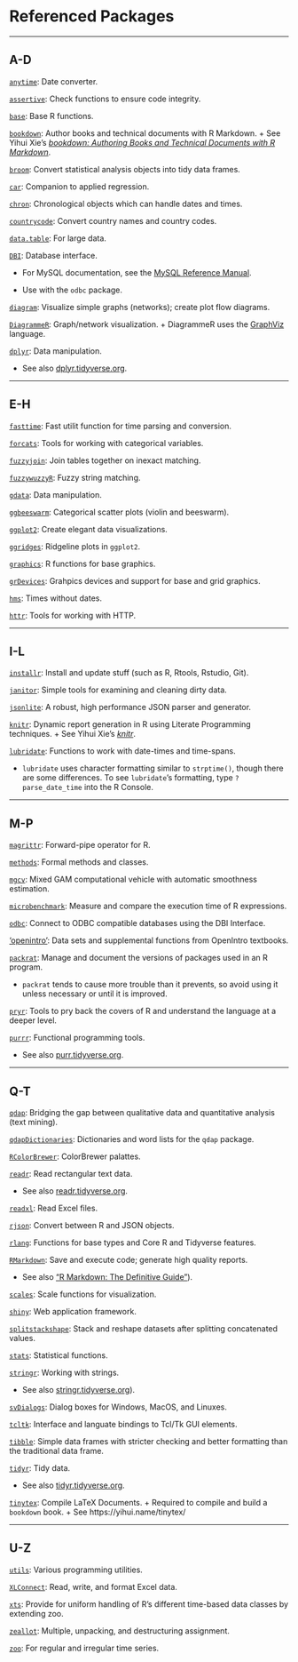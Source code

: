 # Referenced Packages
***
## A-D

[`anytime`](https://CRAN.R-project.org/package=anytime): Date converter.

[`assertive`](https://CRAN.R-project.org/package=assertive): Check functions to ensure code integrity.

[`base`](https://www.rdocumentation.org/packages/base/versions/3.5.1): Base R functions.

[`bookdown`](https://CRAN.R-project.org/package=bookdown): Author books and technical documents with R Markdown.
    + See Yihui Xie's [*bookdown: Authoring Books and Technical Documents with R Markdown*](https://bookdown.org/yihui/bookdown/).

[`broom`](https://CRAN.R-project.org/package=broom): Convert statistical analysis objects into tidy data frames.

[`car`](https://CRAN.R-project.org/package=car): Companion to applied regression.

[`chron`](https://CRAN.R-project.org/package=chron): Chronological objects which can handle dates and times.

[`countrycode`](https://CRAN.R-project.org/package=countrycode): Convert country names and country codes.

[`data.table`](https://CRAN.R-project.org/package=data.table): For large data.

[`DBI`](https://CRAN.R-project.org/package=DBI){#DBI}: Database interface.

* For MySQL documentation, see the [MySQL Reference Manual](https://dev.mysql.com/).
    
* Use with the `odbc` package.

[`diagram`](https://CRAN.R-project.org/package=diagram): Visualize simple graphs (networks); create plot flow diagrams.

[`DiagrammeR`](https://CRAN.R-project.org/package=DiagrammeR): Graph/network visualization.
    + DiagrammeR uses the [GraphViz](https://www.graphviz.org/) language.

[`dplyr`](https://CRAN.R-project.org/package=dplyr): Data manipulation.

* See also [dplyr.tidyverse.org](https://dplyr.tidyverse.org/).

***
## E-H

[`fasttime`](https://CRAN.R-project.org/package=fasttime): Fast utilit function for time parsing and conversion.

[`forcats`](https://CRAN.R-project.org/package=forcats): Tools for working with categorical variables.

[`fuzzyjoin`](https://CRAN.R-project.org/package=fuzzyjoin): Join tables together on inexact matching.

[`fuzzywuzzyR`](https://CRAN.R-project.org/package=fuzzywuzzyR): Fuzzy string matching.

[`gdata`](https://CRAN.R-project.org/package=gdata): Data manipulation.

[`ggbeeswarm`](https://CRAN.R-project.org/package=ggbeeswarm): Categorical scatter plots (violin and beeswarm).

[`ggplot2`](https://CRAN.R-project.org/package=ggplot2): Create elegant data visualizations.

[`ggridges`](https://CRAN.R-project.org/package=ggridges): Ridgeline plots in `ggplot2`.

[`graphics`](https://www.rdocumentation.org/packages/graphics/versions/3.5.1): R functions for base graphics.

[`grDevices`](https://www.rdocumentation.org/packages/grDevices/versions/3.5.2): Grahpics devices and support for base and grid graphics.

[`hms`](https://CRAN.R-project.org/package=hms): Times without dates.

[`httr`](https://CRAN.R-project.org/package=httr): Tools for working with HTTP.

***
## I-L

[`installr`](https://CRAN.R-project.org/package=installr): Install and update stuff (such as R, Rtools, Rstudio, Git).

[`janitor`](https://CRAN.R-project.org/package=janitor): Simple tools for examining and cleaning dirty data.

[`jsonlite`](https://CRAN.R-project.org/package=jsonlite): A robust, high performance JSON parser and generator.

[`knitr`](https://CRAN.R-project.org/package=knitr): Dynamic report generation in R using Literate Programming techniques.
    + See Yihui Xie's [*knitr*](http://yihui.name/knitr/).

[`lubridate`](https://CRAN.R-project.org/package=lubridate): Functions to work with date-times and time-spans.

* `lubridate` uses character formatting similar to `strptime()`, though there are some differences. To see `lubridate`'s formatting, type `?parse_date_time` into the R Console.

***
## M-P

[`magrittr`](https://CRAN.R-project.org/package=magrittr): Forward-pipe operator for R.

[`methods`](https://www.rdocumentation.org/packages/methods/versions/3.5.1): Formal methods and classes.

[`mgcv`](https://CRAN.R-project.org/package=mgcv): Mixed GAM computational vehicle with automatic smoothness estimation.

[`microbenchmark`](https://CRAN.R-project.org/package=microbenchmark): Measure and compare the execution time of R expressions.

[`odbc`](https://CRAN.R-project.org/package=odbc): Connect to ODBC compatible databases using the DBI Interface.

['openintro'](https://CRAN.R-project.org/package=openintro): Data sets and supplemental functions from OpenIntro textbooks.

[`packrat`](https://CRAN.R-project.org/package=packrat): Manage and document the versions of packages used in an R program.

* `packrat` tends to cause more trouble than it prevents, so avoid using it unless necessary or until it is improved.

[`pryr`](https://CRAN.R-project.org/package=pryr): Tools to pry back the covers of R and understand the language at a deeper level.

[`purrr`](https://CRAN.R-project.org/package=purrr): Functional programming tools.

* See also [purr.tidyverse.org](https://purrr.tidyverse.org/).

***
## Q-T

[`qdap`](https://CRAN.R-project.org/package=qdap): Bridging the gap between qualitative data and quantitative analysis (text mining).

[`qdapDictionaries`](https://CRAN.R-project.org/package=qdapDictionaries): Dictionaries and word lists for the `qdap` package.

[`RColorBrewer`](https://CRAN.R-project.org/package=RColorBrewer): ColorBrewer palattes.

[`readr`](https://CRAN.R-project.org/package=readr): Read rectangular text data.

* See also [readr.tidyverse.org](https://readr.tidyverse.org/).

[`readxl`](https://CRAN.R-project.org/package=readxl): Read Excel files.

[`rjson`](https://CRAN.R-project.org/package=rjson): Convert between R and JSON objects.

[`rlang`](https://CRAN.R-project.org/package=rlang): Functions for base types and Core R and Tidyverse features.

[`RMarkdown`](https://CRAN.R-project.org/package=rmarkdown): Save and execute code; generate high quality reports.

  * See also ["R Markdown: The Definitive Guide"](https://bookdown.org/yihui/rmarkdown/)).

[`scales`](https://CRAN.R-project.org/package=scales): Scale functions for visualization.

[`shiny`](https://CRAN.R-project.org/package=shiny): Web application framework.

[`splitstackshape`]( https://CRAN.R-project.org/package=splitstackshape): Stack and reshape datasets after splitting concatenated values.

[`stats`](https://www.rdocumentation.org/packages/stats/versions/3.5.1): Statistical functions.

[`stringr`](https://CRAN.R-project.org/package=stringr): Working with strings.

* See also [stringr.tidyverse.org](https://stringr.tidyverse.org/)).

[`svDialogs`](https://CRAN.R-project.org/package=svDialogs): Dialog boxes for Windows, MacOS, and Linuxes.

[`tcltk`](https://www.rdocumentation.org/packages/tcltk/versions/3.5.2): Interface and languate bindings to Tcl/Tk GUI elements.

[`tibble`](https://CRAN.R-project.org/package=tibble): Simple data frames with stricter checking and better formatting than the traditional data frame.

[`tidyr`](https://CRAN.R-project.org/package=tidyr): Tidy data.

* See also [tidyr.tidyverse.org](https://tidyr.tidyverse.org/).

[`tinytex`](https://CRAN.R-project.org/package=tinytex): Compile LaTeX Documents.
  + Required to compile and build a `bookdown` book.
  + See https://yihui.name/tinytex/

***
## U-Z

[`utils`](https://CRAN.R-project.org/package=R.utils): Various programming utilities.

[`XLConnect`](https://CRAN.R-project.org/package=XLConnect): Read, write, and format Excel data.

[`xts`](https://CRAN.R-project.org/package=xts): Provide for uniform handling of R's different time-based data classes by extending zoo.

[`zeallot`](https://CRAN.R-project.org/package=zeallot): Multiple, unpacking, and destructuring assignment.

[`zoo`](https://CRAN.R-project.org/package=zoo): For regular and irregular time series.